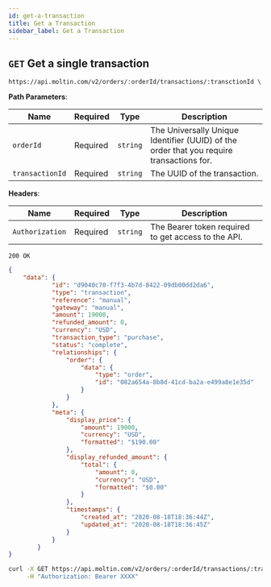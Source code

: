 ```yaml
---
id: get-a-transaction
title: Get a Transaction
sidebar_label: Get a Transaction
---
```


## `GET` Get a single transaction

```http
https://api.moltin.com/v2/orders/:orderId/transactions/:transctionId \
```

<!--DOCUSAURUS_CODE_TABS-->

<!-- Request -->

**Path Parameters**:

| Name | Required | Type | Description |
| --- | --- | --- | --- |
| `orderId` | Required | `string` | The Universally Unique Identifier (UUID) of the order that you require transactions for. |
| `transactionId` | Required | `string` | The UUID of the transaction. |

**Headers**:

| Name | Required | Type | Description |
| --- | --- | --- | --- |
| `Authorization` | Required | `string` | The Bearer token required to get access to the API. |


<!-- Response -->

`200 OK`


```json
{
    "data": {
            "id": "d9040c70-f7f3-4b7d-8422-09db00dd2da6",
            "type": "transaction",
            "reference": "manual",
            "gateway": "manual",
            "amount": 19000,
            "refunded_amount": 0,
            "currency": "USD",
            "transaction_type": "purchase",
            "status": "complete",
            "relationships": {
                "order": {
                    "data": {
                        "type": "order",
                        "id": "082a654a-8b8d-41cd-ba2a-e499a8e1e35d"
                    }
                }
            },
            "meta": {
                "display_price": {
                    "amount": 19000,
                    "currency": "USD",
                    "formatted": "$190.00"
                },
                "display_refunded_amount": {
                    "total": {
                        "amount": 0,
                        "currency": "USD",
                        "formatted": "$0.00"
                    }
                },
                "timestamps": {
                    "created_at": "2020-08-18T18:36:44Z",
                    "updated_at": "2020-08-18T18:36:45Z"
                }
            }
        }
}
```

<!--END_DOCUSAURUS_CODE_TABS-->

<!--DOCUSAURUS_CODE_TABS-->

<!--cURL-->

```bash
curl -X GET https://api.moltin.com/v2/orders/:orderId/transactions/:transctionId \
     -H "Authorization: Bearer XXXX"
```

<!--END_DOCUSAURUS_CODE_TABS-->
